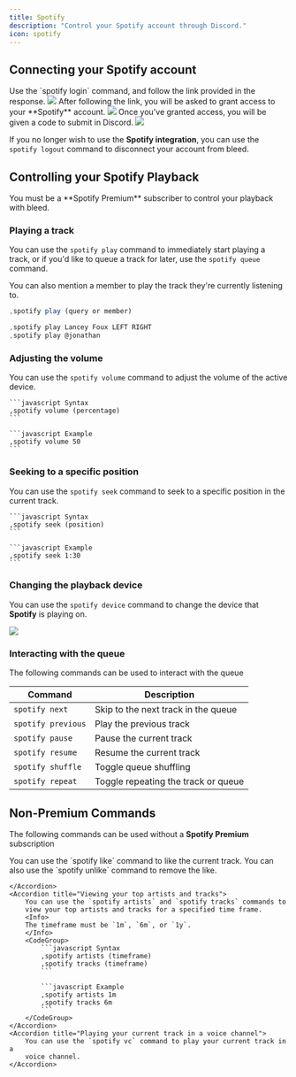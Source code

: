 ```yaml
---
title: Spotify
description: "Control your Spotify account through Discord."
icon: spotify
---
```


## Connecting your Spotify account

<Steps>
  <Step title="Start the Process">
    Use the `spotify login` command, and follow the link provided in the
    response.
    <Frame>
      <img src="/images/integrations/spotify/authentication.png" />
    </Frame>
  </Step>
  <Step title="Grant Access">
    After following the link, you will be asked to grant access to your
    **Spotify** account.
    <Frame>
      <img src="/images/integrations/spotify/authorization.png" />
    </Frame>
  </Step>
  <Step title="Submit Code">
    Once you've granted access, you will be given a code to submit in Discord.
    <Frame>
      <img src="/images/integrations/spotify/input.png" />
    </Frame>
  </Step>
</Steps>

If you no longer wish to use the **Spotify integration**, you can use the `spotify logout` command to disconnect your account from bleed.

## Controlling your Spotify Playback

<Warning>
  You must be a **Spotify Premium** subscriber to control your playback with
  bleed.
</Warning>

### Playing a track

You can use the `spotify play` command to immediately start playing a track, or
if you'd like to queue a track for later, use the `spotify queue` command.

<Info>
  You can also mention a member to play the track they're currently listening
  to.
</Info>

<CodeGroup>

```javascript Syntax
,spotify play (query or member)
```

```javascript Example
,spotify play Lancey Foux LEFT RIGHT
,spotify play @jonathan
```

</CodeGroup>

### Adjusting the volume

You can use the `spotify volume` command to adjust the volume of the active
device.

<CodeGroup>
    
    ```javascript Syntax
    ,spotify volume (percentage)
    ```
    
    ```javascript Example
    ,spotify volume 50
    ```

</CodeGroup>

### Seeking to a specific position

You can use the `spotify seek` command to seek to a specific position in the
current track.

<CodeGroup>
    
    ```javascript Syntax
    ,spotify seek (position)
    ```
    
    ```javascript Example
    ,spotify seek 1:30
    ```

</CodeGroup>

### Changing the playback device

You can use the `spotify device` command to change the device that **Spotify** is
playing on.

<Frame>
  <img src="/images/integrations/spotify/commands/device.png" />
</Frame>

### Interacting with the queue

The following commands can be used to interact with the queue

| Command            | Description                         |
| ------------------ | ----------------------------------- |
| `spotify next`     | Skip to the next track in the queue |
| `spotify previous` | Play the previous track             |
| `spotify pause`    | Pause the current track             |
| `spotify resume`   | Resume the current track            |
| `spotify shuffle`  | Toggle queue shuffling              |
| `spotify repeat`   | Toggle repeating the track or queue |

## Non-Premium Commands

The following commands can be used without a **Spotify Premium** subscription

<AccordionGroup>
    <Accordion title="Liking the current track">
        You can use the `spotify like` command to like the current track.
        <Tip>
            You can also use the `spotify unlike` command to remove the like.
        </Tip>

    </Accordion>
    <Accordion title="Viewing your top artists and tracks">
        You can use the `spotify artists` and `spotify tracks` commands to
        view your top artists and tracks for a specified time frame.
        <Info>
        The timeframe must be `1m`, `6m`, or `1y`.
        </Info>
        <CodeGroup>
            ```javascript Syntax
            ,spotify artists (timeframe)
            ,spotify tracks (timeframe)
            ```

            ```javascript Example
            ,spotify artists 1m
            ,spotify tracks 6m
            ```
        </CodeGroup>
    </Accordion>
    <Accordion title="Playing your current track in a voice channel">
        You can use the `spotify vc` command to play your current track in a
        voice channel.
    </Accordion>

</AccordionGroup>
